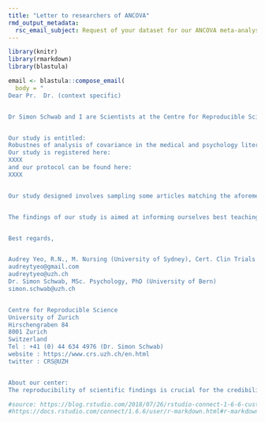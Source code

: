 ```yaml
---
title: "Letter to researchers of ANCOVA"
rmd_output_metadata:
  rsc_email_subject: Request of your dataset for our ANCOVA meta-analysis
---
```


```r
library(knitr)
library(rmarkdown)
library(blastula)
```

```r
email <- blastula::compose_email(
  body = "
Dear Pr.  Dr. (context specific)


Dr Simon Schwab and I are Scientists at the Centre for Reproducible Science, University of Zurich, Switzerland. We are interested in re-analyzing the primary outcomes of all the trials that have been used Analysis of Covariance (ANCOVA) by highly ranked journals and in the fields of medicine, psychiatry, psychology and neuroscience. We want to understand how ANCOVA is used by these fields.


Our study is entitled:
Robustnes of analysis of covariance in the medical and psychology literature: A meta-research study
Our study is registered here: 
XXXX
and our protocol can be found here:
XXXX


Our study designed involves sampling some articles matching the aforementioned criteria. Your study entitled ‘XXXX’ recently published in ‘XXXX” is one such study we had sampled. I would greatly appreciate if you can share with us the data from this study and exact which are your Dependant variables, Independent Variables and Covariates. To make this a productive process, we would additionally appreciate any analysis code that might be relevant to your ANCOVA analyses such that if different estimates are obtained on our end, so we can properly understand yours with minimal effort on your part as possible.


The findings of our study is aimed at informing ourselves best teaching and statistical practices in these important fields. More information of our centre is mentioned below. We thank you for your assistance in advance. Please reach out to us if you have any questions and we would be happy to elaborate more on the purpose of our study.  


Best regards,


Audrey Yeo, R.N., M. Nursing (University of Sydney), Cert. Clin Trials Practice, MSc. Biostatistics candidate (University of Zurich)
audreytyeo@gmail.com
audreytyeo@uzh.ch
Dr. Simon Schwab, MSc. Psychology, PhD (University of Bern)
simon.schwab@uzh.ch


Centre for Reproducible Science
University of Zurich
Hirschengraben 84
8001 Zurich
Switzerland
Tel : +41 (0) 44 634 4976 (Dr. Simon Schwab)
website : https://www.crs.uzh.ch/en.html
twitter : CRS@UZH


About our center:
The reproducibility of scientific findings is crucial for the credibility of empirical research. The objective of the Center for Reproducible Science (CRS) is to train the next generation of researchers. With the development of novel methodology related to reproducibility and replicability, the center will improve the efficiency of scientific investigation using meta-science. The CRS is an approved Center of Competence of the University of Zurich. " )


```



```r
#source: https://blog.rstudio.com/2018/07/26/rstudio-connect-1-6-6-custom-emails/
#https://docs.rstudio.com/connect/1.6.6/user/r-markdown.html#r-markdown-email-body
```

